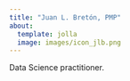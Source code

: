 ```yaml
---
title: "Juan L. Bretón, PMP"
about:
  template: jolla
  image: images/icon_jlb.png
---
```



Data Science practitioner.